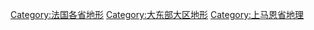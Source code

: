 [[Category:法国各省地形|Category:法国各省地形]]
[[Category:大东部大区地形|Category:大东部大区地形]]
[[Category:上马恩省地理|Category:上马恩省地理]]